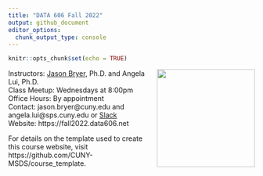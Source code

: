 ```yaml
---
title: "DATA 606 Fall 2022"
output: github_document
editor_options: 
  chunk_output_type: console
---
```


```r
knitr::opts_chunk$set(echo = TRUE)
```

<a href='https://fall2022.data606.net'><img src='website/static/images/course_logo.png' align="right" height="200" /></a>

Instructors: [Jason Bryer](https://bryer.org), Ph.D. and Angela Lui, Ph.D.  
Class Meetup: Wednesdays at 8:00pm  
Office Hours: By appointment  
Contact: jason.bryer@cuny.edu and angela.lui@sps.cuny.edu or [Slack](https://data606fall2022.slack.com/)  
Website: https://fall2022.data606.net  

For details on the template used to create this course website, visit https://github.com/CUNY-MSDS/course_template.

